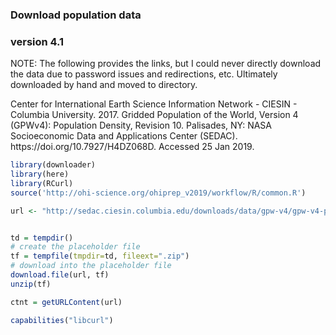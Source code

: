 ### Download population data
### version 4.1

NOTE: The following provides the links, but I could never directly download the data due to password issues and redirections, etc. Ultimately downloaded by hand and moved to directory.  

Center for International Earth Science Information Network - CIESIN - Columbia University. 2017. Gridded Population of the World, Version 4 (GPWv4): Population Density, Revision 10. Palisades, NY: NASA Socioeconomic Data and Applications Center (SEDAC). https://doi.org/10.7927/H4DZ068D. Accessed 25 Jan 2019.

```r
library(downloader)
library(here)
library(RCurl)
source('http://ohi-science.org/ohiprep_v2019/workflow/R/common.R')

url <- "http://sedac.ciesin.columbia.edu/downloads/data/gpw-v4/gpw-v4-population-density-rev10/gpw-v4-population-density-rev10_2000_30_sec_tif.zip"


td = tempdir()
# create the placeholder file
tf = tempfile(tmpdir=td, fileext=".zip")
# download into the placeholder file
download.file(url, tf)
unzip(tf)

ctnt = getURLContent(url) 

capabilities("libcurl")

```
